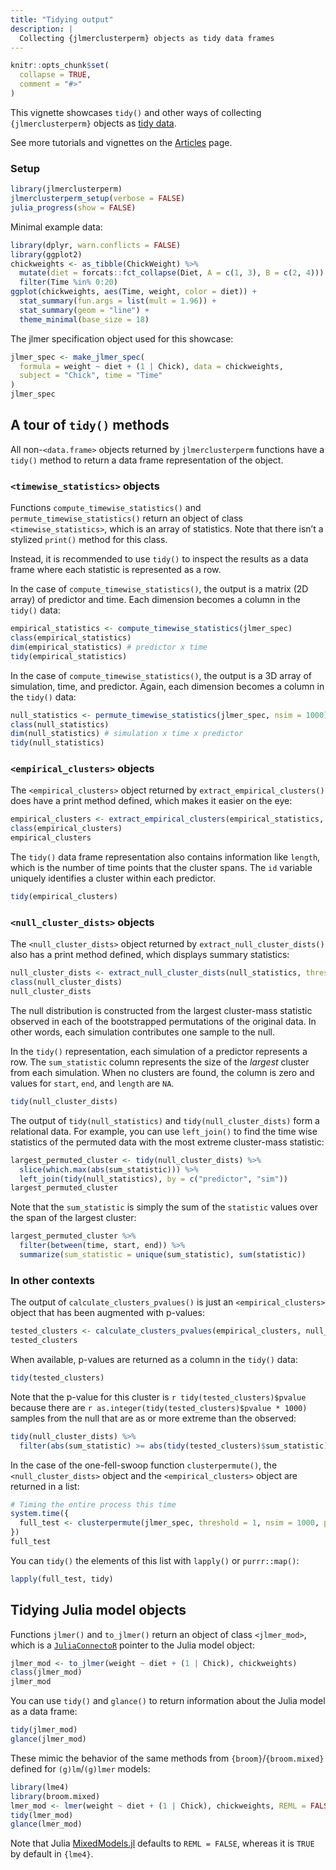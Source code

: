 ```yaml
---
title: "Tidying output"
description: |
  Collecting {jlmerclusterperm} objects as tidy data frames
---
```


```r
knitr::opts_chunk$set(
  collapse = TRUE,
  comment = "#>"
)
```

This vignette showcases `tidy()` and other ways of collecting `{jlmerclusterperm}` objects as [tidy data](https://r4ds.had.co.nz/tidy-data.html).

See more tutorials and vignettes on the [Articles](https://yjunechoe.github.io/jlmerclusterperm/articles) page.

### Setup

```r
library(jlmerclusterperm)
jlmerclusterperm_setup(verbose = FALSE)
julia_progress(show = FALSE)
```

Minimal example data:

```r
library(dplyr, warn.conflicts = FALSE)
library(ggplot2)
chickweights <- as_tibble(ChickWeight) %>%
  mutate(diet = forcats::fct_collapse(Diet, A = c(1, 3), B = c(2, 4))) %>%
  filter(Time %in% 0:20)
ggplot(chickweights, aes(Time, weight, color = diet)) +
  stat_summary(fun.args = list(mult = 1.96)) +
  stat_summary(geom = "line") +
  theme_minimal(base_size = 18)
```

The jlmer specification object used for this showcase:

```r
jlmer_spec <- make_jlmer_spec(
  formula = weight ~ diet + (1 | Chick), data = chickweights,
  subject = "Chick", time = "Time"
)
jlmer_spec
```


## A tour of `tidy()` methods

All non-`<data.frame>` objects returned by `jlmerclusterperm` functions have a `tidy()` method to return a data frame representation of the object.

### `<timewise_statistics>` objects

Functions `compute_timewise_statistics()` and `permute_timewise_statistics()` return an object of class `<timewise_statistics>`, which is an array of statistics. Note that there isn't a stylized `print()` method for this class.

Instead, it is recommended to use `tidy()` to inspect the results as a data frame where each statistic is represented as a row.

In the case of `compute_timewise_statistics()`, the output is a matrix (2D array) of predictor and time. Each dimension becomes a column in the `tidy()` data:

```r
empirical_statistics <- compute_timewise_statistics(jlmer_spec)
class(empirical_statistics)
dim(empirical_statistics) # predictor x time
tidy(empirical_statistics)
```

In the case of `compute_timewise_statistics()`, the output is a 3D array of simulation, time, and predictor. Again, each dimension becomes a column in the `tidy()` data:

```r
null_statistics <- permute_timewise_statistics(jlmer_spec, nsim = 1000)
class(null_statistics)
dim(null_statistics) # simulation x time x predictor
tidy(null_statistics)
```

### `<empirical_clusters>` objects

The `<empirical_clusters>` object returned by `extract_empirical_clusters()` does have a print method defined, which makes it easier on the eye:

```r
empirical_clusters <- extract_empirical_clusters(empirical_statistics, threshold = 1)
class(empirical_clusters)
empirical_clusters
```

The `tidy()` data frame representation also contains information like `length`, which is the number of time points that the cluster spans. The `id` variable uniquely identifies a cluster within each predictor.

```r
tidy(empirical_clusters)
```

### `<null_cluster_dists>` objects

The `<null_cluster_dists>` object returned by `extract_null_cluster_dists()` also has a print method defined, which displays summary statistics:

```r
null_cluster_dists <- extract_null_cluster_dists(null_statistics, threshold = 1)
class(null_cluster_dists)
null_cluster_dists
```

The null distribution is constructed from the largest cluster-mass statistic observed in each of the bootstrapped permutations of the original data. In other words, each simulation contributes one sample to the null.

In the `tidy()` representation, each simulation of a predictor represents a row. The `sum_statistic` column represents the size of the _largest_ cluster from each simulation. When no clusters are found, the column is zero and values for `start`, `end`, and `length` are `NA`.

```r
tidy(null_cluster_dists)
```

The output of `tidy(null_statistics)` and `tidy(null_cluster_dists)` form a relational data. For example, you can use `left_join()` to find the time wise statistics of the permuted data with the most extreme cluster-mass statistic:

```r
largest_permuted_cluster <- tidy(null_cluster_dists) %>%
  slice(which.max(abs(sum_statistic))) %>%
  left_join(tidy(null_statistics), by = c("predictor", "sim"))
largest_permuted_cluster
```

Note that the `sum_statistic` is simply the sum of the `statistic` values over the span of the largest cluster:

```r
largest_permuted_cluster %>%
  filter(between(time, start, end)) %>%
  summarize(sum_statistic = unique(sum_statistic), sum(statistic))
```

### In other contexts

The output of `calculate_clusters_pvalues()` is just an `<empirical_clusters>` object that has been augmented with p-values:

```r
tested_clusters <- calculate_clusters_pvalues(empirical_clusters, null_cluster_dists)
tested_clusters
```

When available, p-values are returned as a column in the `tidy()` data:

```r
tidy(tested_clusters)
```

Note that the p-value for this cluster is `r tidy(tested_clusters)$pvalue` because there are `r as.integer(tidy(tested_clusters)$pvalue * 1000)` samples from the null that are as or more extreme than the observed:

```r
tidy(null_cluster_dists) %>%
  filter(abs(sum_statistic) >= abs(tidy(tested_clusters)$sum_statistic))
```

In the case of the one-fell-swoop function `clusterpermute()`, the `<null_cluster_dists>` object and the `<empirical_clusters>` object are returned in a list:

```r
# Timing the entire process this time
system.time({
  full_test <- clusterpermute(jlmer_spec, threshold = 1, nsim = 1000, progress = FALSE)
})
full_test
```

You can `tidy()` the elements of this list with `lapply()` or `purrr::map()`:

```r
lapply(full_test, tidy)
```


## Tidying Julia model objects

Functions `jlmer()` and `to_jlmer()` return an object of class `<jlmer_mod>`, which is a [`JuliaConnectoR`](https://github.com/stefan-m-lenz/JuliaConnectoR) pointer to the Julia model object:

```r
jlmer_mod <- to_jlmer(weight ~ diet + (1 | Chick), chickweights)
class(jlmer_mod)
jlmer_mod
```

You can use `tidy()` and `glance()` to return information about the Julia model as a data frame:

```r
tidy(jlmer_mod)
glance(jlmer_mod)
```

These mimic the behavior of the same methods from `{broom}`/`{broom.mixed}` defined for `(g)lm`/`(g)lmer` models:

```r
library(lme4)
library(broom.mixed)
lmer_mod <- lmer(weight ~ diet + (1 | Chick), chickweights, REML = FALSE)
tidy(lmer_mod)
glance(lmer_mod)
```

Note that Julia [MixedModels.jl](https://github.com/JuliaStats/MixedModels.jl) defaults to `REML = FALSE`, whereas it is `TRUE` by default in `{lme4}`.
